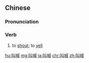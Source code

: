 ==Chinese==
{{zh-forms}}

===Pronunciation===
{{zh-pron
|m=jiàohǎn
|c=giu3 haam3
|cat=v
}}

===Verb===
{{zh-verb}}

# to [[shout]]; to [[yell]]

{{zh-cat|Advanced}}

[[hu:叫喊]]
[[mg:叫喊]]
[[ja:叫喊]]
[[chr:叫喊]]
[[zh:叫喊]]